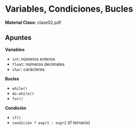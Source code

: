 
# Variables, Condiciones, Bucles
**Material Clase:** <ExternalLink href="/ti3v11/docs/clase02.pdf">clase02.pdf</ExternalLink>

## Apuntes

**Variables**
- `int`: números enteros
- `float`: números decimales
-  `char`: carácteres

**Bucles**
- `while()`
- `do-while()`
- `for()`

**Condición**
- `if()`
- `condición ? expr1 : expr2`  (if ternario)

